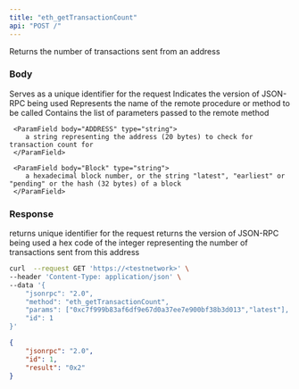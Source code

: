 ```yaml
---
title: "eth_getTransactionCount"
api: "POST /"
---
```


Returns the number of transactions sent from an address

### Body

<ParamField body="id" type="number" placeholder="1">
  Serves as a unique identifier for the request
</ParamField>

<ParamField body="jsonrpc" type="string" placeholder="2.0">
  Indicates the version of JSON-RPC being used
</ParamField>

<ParamField body="method" type="string" placeholder="eth_getTransactionCount">
  Represents the name of the remote procedure or method to be called
</ParamField>

<ParamField body="params" type="array">
  Contains the list of parameters passed to the remote method
  <Expandable title="parms">

     <ParamField body="ADDRESS" type="string">
        a string representing the address (20 bytes) to check for transaction count for
     </ParamField>

     <ParamField body="Block" type="string">
        a hexadecimal block number, or the string "latest", "earliest" or "pending" or the hash (32 bytes) of a block
     </ParamField>

  </Expandable>


</ParamField>

### Response

<ResponseField name="id" type="number">
  returns unique identifier for the request 
</ResponseField>

<ResponseField name="jsonrpc" type="string">
  returns the version of JSON-RPC being used
</ResponseField>

<ResponseField name="TRANSACTION COUNT" type="string">
  a hex code of the integer representing the number of transactions sent from this address
</ResponseField>

<RequestExample>

```bash Example Request
curl  --request GET 'https://<testnetwork>' \
--header 'Content-Type: application/json' \
--data '{
    "jsonrpc": "2.0",
    "method": "eth_getTransactionCount",
    "params": ["0xc7f999b83af6df9e67d0a37ee7e900bf38b3d013","latest"],
    "id": 1
}'
```

</RequestExample>

<ResponseExample>

```json Response
{
    "jsonrpc": "2.0",
    "id": 1,
    "result": "0x2"
}
```

</ResponseExample>